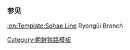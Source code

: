 {{鐵道路線
| 模板名稱 = 清南线
| 名稱 = [[清南线]]
| 代表色 = blue
| 背景顏色 = #ffffff
| 車站列表 = [[清南站|清南]] - [[龍林站|龍林]] - [[七里站|七里]] - [[元興站 (平安南道)|元興]] - [[仓东站|仓东]] - [[三川浦站|三川浦]] - [[西市站|西市]]
}}<noinclude>
===参见===
[[:en:Template:Sohae Line]] Ryongŭi Branch
[[Category:朝鲜铁路模板]]
</noinclude>